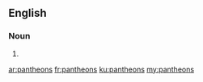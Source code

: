 ==English==

===Noun===
{{head|en|plural}}

# {{plural of|pantheon|lang=en}}

[[ar:pantheons]]
[[fr:pantheons]]
[[ku:pantheons]]
[[my:pantheons]]